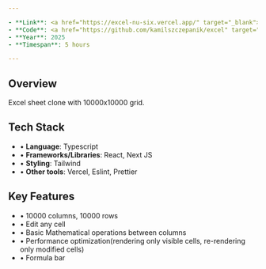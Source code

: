 ```yaml
---

- **Link**: <a href="https://excel-nu-six.vercel.app/" target="_blank">https://excel-nu-six.vercel.app/</a>
- **Code**: <a href="https://github.com/kamilszczepanik/excel" target="_blank">https://github.com/kamilszczepanik/excel</a>
- **Year**: 2025
- **Timespan**: 5 hours

---
```


## Overview

Excel sheet clone with 10000x10000 grid.

## Tech Stack

- • **Language**: Typescript
- • **Frameworks/Libraries**: React, Next JS
- • **Styling**: Tailwind
- • **Other tools**: Vercel, Eslint, Prettier

## Key Features

- • 10000 columns, 10000 rows
- • Edit any cell
- • Basic Mathematical operations between columns
- • Performance optimization(rendering only visible cells, re-rendering only modified cells)
- • Formula bar

